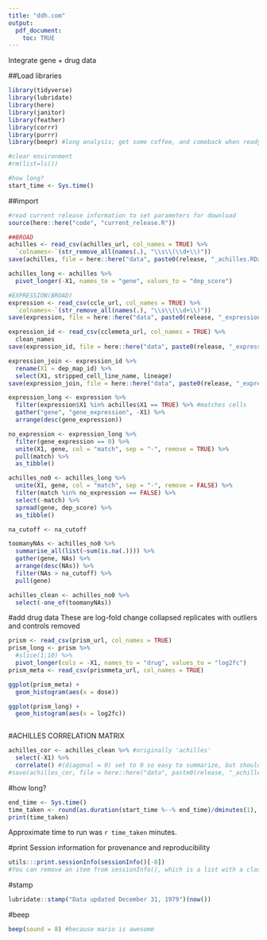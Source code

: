 ```yaml
---
title: "ddh.com"
output:
  pdf_document:
    toc: TRUE
---
```

Integrate gene + drug data

##Load libraries
```r
library(tidyverse)
library(lubridate)
library(here)
library(janitor)
library(feather)
library(corrr)
library(purrr)
library(beepr) #long analysis; get some coffee, and comeback when ready

#clear environment
#rm(list=ls()) 

#how long?
start_time <- Sys.time()
```

##import
```r
#read current release information to set parameters for download
source(here::here("code", "current_release.R"))

##BROAD
achilles <- read_csv(achilles_url, col_names = TRUE) %>%
  `colnames<-`(str_remove_all(names(.), "\\s\\(\\d+\\)"))
save(achilles, file = here::here("data", paste0(release, "_achilles.RData")))

achilles_long <- achilles %>% 
  pivot_longer(-X1, names_to = "gene", values_to = "dep_score")

#EXPRESSION(BROAD)
expression <- read_csv(ccle_url, col_names = TRUE) %>% 
  `colnames<-`(str_remove_all(names(.), "\\s\\(\\d+\\)"))
save(expression, file = here::here("data", paste0(release, "_expression.RData")))

expression_id <- read_csv(cclemeta_url, col_names = TRUE) %>% 
  clean_names
save(expression_id, file = here::here("data", paste0(release, "_expression_id.RData")))

expression_join <- expression_id %>% 
  rename(X1 = dep_map_id) %>% 
  select(X1, stripped_cell_line_name, lineage)
save(expression_join, file = here::here("data", paste0(release, "_expression_join.RData")))

expression_long <- expression %>% 
  filter(expression$X1 %in% achilles$X1 == TRUE) %>% #matches cells
  gather("gene", "gene_expression", -X1) %>% 
  arrange(desc(gene_expression))

no_expression <- expression_long %>% 
  filter(gene_expression == 0) %>% 
  unite(X1, gene, col = "match", sep = "-", remove = TRUE) %>% 
  pull(match) %>% 
  as_tibble()

achilles_no0 <- achilles_long %>% 
  unite(X1, gene, col = "match", sep = "-", remove = FALSE) %>% 
  filter(match %in% no_expression == FALSE) %>% 
  select(-match) %>%
  spread(gene, dep_score) %>% 
  as_tibble()

na_cutoff <- na_cutoff

toomanyNAs <- achilles_no0 %>% 
  summarise_all(list(~sum(is.na(.)))) %>% 
  gather(gene, NAs) %>% 
  arrange(desc(NAs)) %>% 
  filter(NAs > na_cutoff) %>% 
  pull(gene)

achilles_clean <- achilles_no0 %>% 
  select(-one_of(toomanyNAs))

```

#add drug data
These are log-fold change collapsed replicates with outliers and controls removed
```r
prism <- read_csv(prism_url, col_names = TRUE)
prism_long <- prism %>% 
  #slice(1:10) %>% 
  pivot_longer(cols = -X1, names_to = "drug", values_to = "log2fc")
prism_meta <- read_csv(prismmeta_url, col_names = TRUE)

ggplot(prism_meta) +
  geom_histogram(aes(x = dose))

ggplot(prism_long) +
  geom_histogram(aes(x = log2fc))



```


#ACHILLES CORRELATION MATRIX
```r
achilles_cor <- achilles_clean %>% #originally 'achilles'
  select(-X1) %>% 
  correlate() #(diagonal = 0) set to 0 so easy to summarize, but should be NA; so added na.rm = TRUE to fun() in EDA
#save(achilles_cor, file = here::here("data", paste0(release, "_achilles_cor.RData")))

```

#how long?
```r
end_time <- Sys.time()
time_taken <- round(as.duration(start_time %--% end_time)/dminutes(1), digits = 1)
print(time_taken)
```
Approximate time to run was `r time_taken` minutes.

#print Session information for provenance and reproducibility
```r
utils:::print.sessionInfo(sessionInfo()[-8]) 
#You can remove an item from sessionInfo(), which is a list with a class attribute, by printing the resulting object omitting one of the list items (omitted list of packages installed, but not loaded)

```
#stamp
```r
lubridate::stamp("Data updated December 31, 1979")(now())
```

#beep
```r
beep(sound = 8) #because mario is awesome
```



